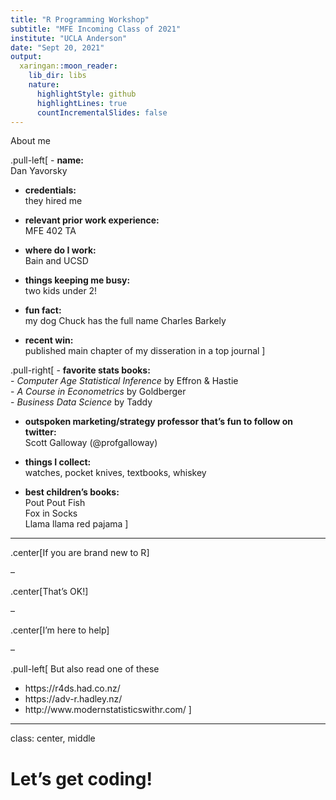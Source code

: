 ```yaml
---
title: "R Programming Workshop"
subtitle: "MFE Incoming Class of 2021"
institute: "UCLA Anderson"
date: "Sept 20, 2021"
output:
  xaringan::moon_reader:
    lib_dir: libs
    nature:
      highlightStyle: github
      highlightLines: true
      countIncrementalSlides: false
---
```

About me

.pull-left[
- **name:**  
Dan Yavorsky

- **credentials:**  
they hired me

- **relevant prior work experience:**  
MFE 402 TA

- **where do I work:**  
Bain and UCSD

- **things keeping me busy:**  
two kids under 2!

- **fun fact:**  
my dog Chuck has the full name Charles Barkely

- **recent win:**  
published main chapter of my disseration in a top journal
]

.pull-right[
- **favorite stats books:**  
    - *Computer Age Statistical Inference* by Effron & Hastie  
    - *A Course in Econometrics* by Goldberger  
    - *Business Data Science* by Taddy

- **outspoken marketing/strategy professor that's fun to follow on twitter:**  
Scott Galloway (@profgalloway)

- **things I collect:**  
watches, pocket knives, textbooks, whiskey

- **best children's books:**  
Pout Pout Fish  
Fox in Socks  
Llama llama red pajama
]

---

.center[If you are brand new to R]

--

.center[That's OK!]

--

.center[I'm here to help]

--

.pull-left[
But also read one of these

- https://r4ds.had.co.nz/
- https://adv-r.hadley.nz/
- http://www.modernstatisticswithr.com/
]

---

class: center, middle

# Let's get coding!



